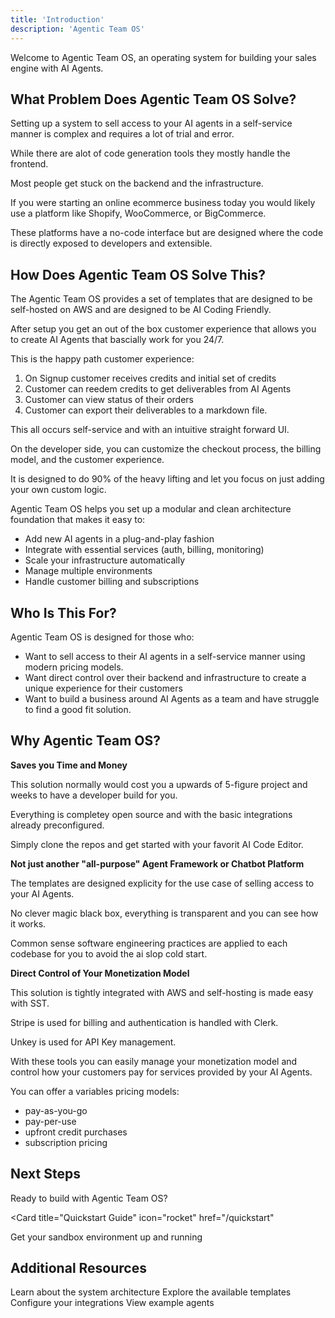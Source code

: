 ```yaml
---
title: 'Introduction'
description: 'Agentic Team OS'
---
```


Welcome to Agentic Team OS, an operating system for building your sales engine with AI Agents. 

## What Problem Does Agentic Team OS Solve?

Setting up a system to sell access to your AI agents in a self-service manner is complex and requires a lot of trial and error. 

While there are alot of code generation tools they mostly handle the frontend. 

Most people get stuck on the backend and the infrastructure. 

If you were starting an online ecommerce business today you would likely use a platform like Shopify, WooCommerce, or BigCommerce. 

These platforms have a no-code interface but are designed where the code is directly exposed to developers and extensible.


## How Does Agentic Team OS Solve This?

The Agentic Team OS provides a set of templates that are designed to be self-hosted on AWS and are designed to be AI Coding Friendly. 

After setup you get an out of the box customer experience that allows you to create AI Agents that bascially work for you 24/7.

This is the happy path customer experience: 

1. On Signup customer receives credits and initial set of credits
2. Customer can reedem credits to get deliverables from AI Agents 
3. Customer can view status of their orders
4. Customer can export their deliverables to a markdown file. 

This all occurs self-service and with an intuitive straight forward UI. 

On the developer side, you can customize the checkout process, the billing model, and the customer experience. 

It is designed to do 90% of the heavy lifting and let you focus on just adding your own custom logic.

Agentic Team OS helps you set up a modular and clean architecture foundation that makes it easy to:
- Add new AI agents in a plug-and-play fashion
- Integrate with essential services (auth, billing, monitoring)
- Scale your infrastructure automatically
- Manage multiple environments
- Handle customer billing and subscriptions

## Who Is This For?

Agentic Team OS is designed for those who:
- Want to sell access to their AI agents in a self-service manner using modern pricing models. 
- Want direct control over their backend and infrastructure to create a unique experience for their customers
- Want to build a business around AI Agents as a team and have struggle to find a good fit solution. 


## Why Agentic Team OS?

 **Saves you Time and Money**

This solution normally would cost you a upwards of 5-figure project and weeks to have a developer build for you. 

Everything is completey open source and with the basic integrations already preconfigured. 

Simply clone the repos and get started with your favorit AI Code Editor. 

**Not just another "all-purpose" Agent Framework or Chatbot Platform**

The templates are designed explicity for the use case of selling access to your AI Agents. 

No clever magic black box, everything is transparent and you can see how it works.

Common sense software engineering practices are applied to each codebase for you to avoid the ai slop cold start.

**Direct Control of Your Monetization Model**

This solution is tightly integrated with AWS and self-hosting is made easy with SST. 

Stripe is used for billing and authentication is handled with Clerk. 

Unkey is used for API Key management. 

With these tools you can easily manage your monetization model and control how your customers pay for services provided by your AI Agents.

You can offer a variables pricing models: 
- pay-as-you-go
- pay-per-use
- upfront credit purchases
- subscription pricing


## Next Steps

Ready to build with Agentic Team OS?

<Card
  title="Quickstart Guide"
  icon="rocket"
  href="/quickstart"
>
 Get your sandbox environment up and running
</Card>

## Additional Resources

<CardGroup cols={2}>
  <Card
    title="Core Concepts"
    icon="cube"
    href="/concepts/architecture"
  >
    Learn about the system architecture
  </Card>
  <Card
    title="Templates"
    icon="code"
    href="/templates/api-template"
  >
    Explore the available templates
  </Card>
</CardGroup>


<CardGroup cols={2}>
  <Card
    title="Integrations"
    icon="gear"
    href="/essentials/configuration/aws"
  >
    Configure your integrations
  </Card>
  <Card
    title="Examples"
    icon="code"
    href="/examples/value-strategist"
  >
    View example agents
  </Card>
</CardGroup>


